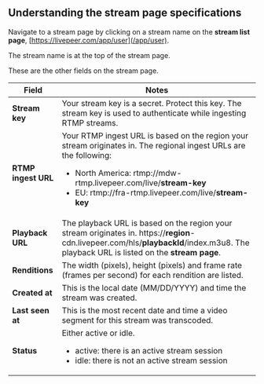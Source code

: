 
<DocsLayout title="Understanding the stream page specifications - Livepeer.com" description="Understanding the stream page specifications">

## Understanding the stream page specifications

Navigate to a stream page by clicking on a stream name on the **stream list
page**, [https://livepeer.com/app/user](/app/user).

The stream name is at the top of the stream page.

These are the other fields on the stream page.

| Field               | Notes                                                                                                                                                                                                                                                                                       |
| ------------------- | ------------------------------------------------------------------------------------------------------------------------------------------------------------------------------------------------------------------------------------------------------------------------------------------- |
| **Stream key**      | Your stream key is a secret. Protect this key. The stream key is used to authenticate while ingesting RTMP streams.                                                                                                                                                                         |
| **RTMP ingest URL** | Your RTMP ingest URL is based on the region your stream originates in. The regional ingest URLs are the following: <ul><li>North America: rtmp://mdw-rtmp.livepeer.com/live/<strong>stream-key</strong></li><li>EU: rtmp://fra-rtmp.livepeer.com/live/<strong>stream-key</strong></li></ul> |
| **Playback URL**    | The playback URL is based on the region your stream originates in. https://<strong>region</strong>-cdn.livepeer.com/hls/<strong>playbackId</strong>/index.m3u8. The playback URL is listed on the <strong>stream page</strong>.                                                             |
| **Renditions**      | The width (pixels), height (pixels) and frame rate (frames per second) for each rendition are listed.                                                                                                                                                                                       |
| **Created at**      | This is the local date (MM/DD/YYYY) and time the stream was created.                                                                                                                                                                                                                        |
| **Last seen at**    | This is the most recent date and time a video segment for this stream was transcoded.                                                                                                                                                                                                       |
| **Status**          | Either active or idle. <ul><li>active: there is an active stream session</li><li>idle: there is not an active stream session</li></ul>                                                                                                                                                      |

</DocsLayout>
